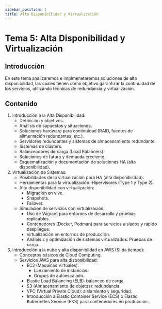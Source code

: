```yaml
---
sidebar_position: 1
title: Alta Disponibilidad y Virtualización
---
```


# Tema 5: Alta Disponibilidad y Virtualización

## Introducción

En este tema analizaremos e implmenetaremos soluciones de alta disponibilidad, las cuales tienen como objetivo garantizar la continuidad de los servicios, utilizando técnicas de redundancia y virtualización. 

## Contenido

1. Introducción a la Alta Disponibilidad:
    - Definición y objetivos.
    - Análisis de supuestos y situaciones.
    - Soluciones hardware para continuidad (RAID, fuentes de alimentación redundantes, etc.).
    - Servidores redundantes y sistemas de almacenamiento redundante.
    - Sistemas de clústers.
    - Balanceadores de carga (Load Balancers).
    - Soluciones de futuro y demanda creciente.
    - Esquematización y documentación de soluciones HA (alta disponibilidad).
2. Virtualización de Sistemas:
    - Posibilidades de la virtualización para HA (alta disponibilidad).
    - Herramientas para la virtualización: Hipervisores (Type 1 y Type 2).
    - Alta disponibilidad con virtualización:
        - Migración en vivo. 
        - Snapshots. 
        - Failover.
    - Simulación de servicios con virtualización:
        - Uso de Vagrant para entornos de desarrollo y pruebas replicables.
        - Contenedores (Docker, Podman) para servicios aislados y rápìdo despliegue. 
        - virtualización en entornos de producción. 
        - Análoisis y optimización de sistemas virtualizados. Pruebas de carga.
3. Introducción a la nube y alta disponiblidad en AWS (Si da tiempo):
    - Conceptos básicos de Cloud Computing.
    - Servicios AWS para alta disponibilidad:
        - EC2 (Máquinas Virtuales):
            - Lanzamiento de instancias.
            - Grupos de autoescalado.
        - Elastic Load Balancing (ELB): balanceo de carga.
        - S3 (Almacenamiento de objetos): redundancia.
        - VPC (Virtual Private Cloud): aislamiento y seguridad.
        - Introducción a Elastic Container Service (ECS) o Elastic Kubernetes Service (EKS) para contenedores en producción.

